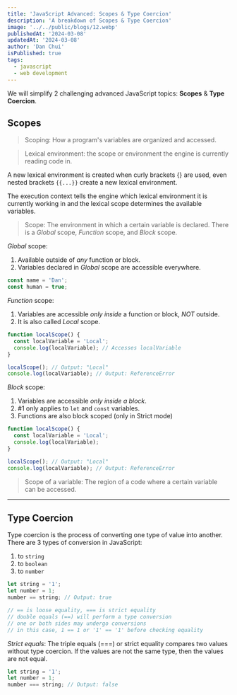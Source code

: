 ```yaml
---
title: 'JavaScript Advanced: Scopes & Type Coercion'
description: 'A breakdown of Scopes & Type Coercion'
image: '../../public/blogs/12.webp'
publishedAt: '2024-03-08'
updatedAt: '2024-03-08'
author: 'Dan Chui'
isPublished: true
tags:
  - javascript
  - web development
---
```


We will simplify 2 challenging advanced JavaScript topics: **Scopes** & **Type Coercion**.

## Scopes

> Scoping: How a program's variables are organized and accessed.

> Lexical environment: the scope or environment the engine is currently reading code in.

A new lexical environment is created when curly brackets {} are used, even nested brackets `{{...}}` create a new lexical environment.

The execution context tells the engine which lexical environment it is currently working in and the lexical scope determines the available variables.

> Scope: The environment in which a certain variable is declared. There is a _Global_ scope, _Function_ scope, and _Block_ scope.

_Global_ scope:

1. Available outside of _any_ function or block.
2. Variables declared in _Global_ scope are accessible everywhere.

```js
const name = 'Dan';
const human = true;
```

_Function_ scope:

1. Variables are accessible _*only inside*_ a function or block, _NOT_ outside.
2. It is also called _Local_ scope.

```js
function localScope() {
  const localVariable = 'Local';
  console.log(localVariable); // Accesses localVariable
}

localScope(); // Output: "Local"
console.log(localVariable); // Output: ReferenceError
```

_Block_ scope:

1. Variables are accessible _only inside a block_.
2. #1 only applies to `let` and `const` variables.
3. Functions are also block scoped (only in Strict mode)

```js
function localScope() {
  const localVariable = 'Local';
  console.log(localVariable);
}

localScope(); // Output: "Local"
console.log(localVariable); // Output: ReferenceError
```

> Scope of a variable: The region of a code where a certain variable can be accessed.

---

## Type Coercion

Type coercion is the process of converting one type of value into another. There are 3 types of conversion in JavaScript:

1. to `string`
2. to `boolean`
3. to `number`

```js
let string = '1';
let number = 1;
number == string; // Output: true

// == is loose equality, === is strict equality
// double equals (==) will perform a type conversion
// one or both sides may undergo conversions
// in this case, 1 == 1 or '1' == '1' before checking equality
```

_Strict equals_: The triple equals (===) or strict equality compares two values without type coercion. If the values are not the same type, then the values are not equal.

```js
let string = '1';
let number = 1;
number === string; // Output: false
```
